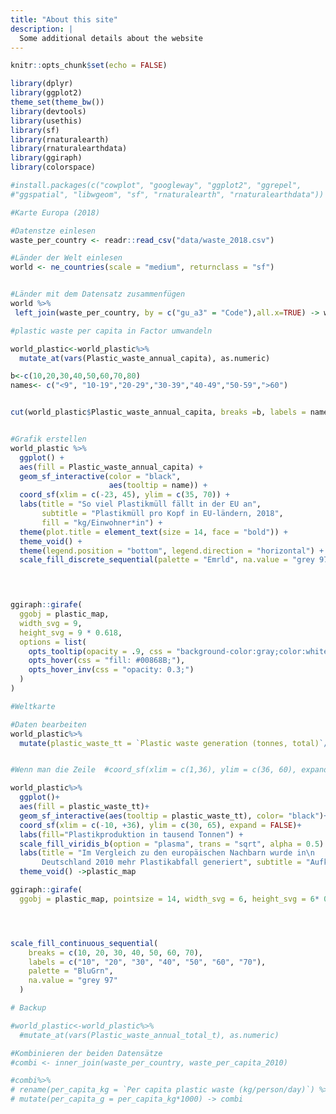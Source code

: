 ```yaml
---
title: "About this site"
description: |
  Some additional details about the website
---
```


```r
knitr::opts_chunk$set(echo = FALSE)

library(dplyr)
library(ggplot2)
theme_set(theme_bw())
library(devtools)
library(usethis)
library(sf)
library(rnaturalearth)
library(rnaturalearthdata)
library(ggiraph)
library(colorspace)

#install.packages(c("cowplot", "googleway", "ggplot2", "ggrepel", 
#"ggspatial", "libwgeom", "sf", "rnaturalearth", "rnaturalearthdata"))
```

```r
#Karte Europa (2018)

#Datenstze einlesen 
waste_per_country <- readr::read_csv("data/waste_2018.csv")

#Länder der Welt einlesen
world <- ne_countries(scale = "medium", returnclass = "sf")


#Länder mit dem Datensatz zusammenfügen 
world %>%
 left_join(waste_per_country, by = c("gu_a3" = "Code"),all.x=TRUE) -> world_plastic

#plastic waste per capita in Factor umwandeln 

world_plastic<-world_plastic%>%
  mutate_at(vars(Plastic_waste_annual_capita), as.numeric)

b<-c(10,20,30,40,50,60,70,80)
names<- c("<9", "10-19","20-29","30-39","40-49","50-59",">60")


cut(world_plastic$Plastic_waste_annual_capita, breaks =b, labels = names) -> world_plastic$Plastic_waste_annual_capita


#Grafik erstellen
world_plastic %>%
  ggplot() +
  aes(fill = Plastic_waste_annual_capita) +
  geom_sf_interactive(color = "black",
                      aes(tooltip = name)) +
  coord_sf(xlim = c(-23, 45), ylim = c(35, 70)) +
  labs(title = "So viel Plastikmüll fällt in der EU an",
       subtitle = "Plastikmüll pro Kopf in EU-ländern, 2018",
       fill = "kg/Einwohner*in") +
  theme(plot.title = element_text(size = 14, face = "bold")) +
  theme_void() +
  theme(legend.position = "bottom", legend.direction = "horizontal") +
  scale_fill_discrete_sequential(palette = "Emrld", na.value = "grey 97", na.translate=FALSE)->plastic_map


 

ggiraph::girafe(
  ggobj = plastic_map,
  width_svg = 9,
  height_svg = 9 * 0.618,
  options = list(
    opts_tooltip(opacity = .9, css = "background-color:gray;color:white;padding:2px;border-radius:2px;"),
    opts_hover(css = "fill: #00868B;"),
    opts_hover_inv(css = "opacity: 0.3;")
  )
)

```



```r
#Weltkarte

#Daten bearbeiten
world_plastic%>%
  mutate(plastic_waste_tt = `Plastic waste generation (tonnes, total)`/ 1000)-> world_plastic


#Wenn man die Zeile  #coord_sf(xlim = c(1,36), ylim = c(36, 60), expand = FALSE)+ rauslöscht, dann ist es rausgezoomt 

world_plastic%>%
  ggplot()+
  aes(fill = plastic_waste_tt)+
  geom_sf_interactive(aes(tooltip = plastic_waste_tt), color= "black")+
  coord_sf(xlim = c(-10, +36), ylim = c(30, 65), expand = FALSE)+
  labs(fill="Plastikproduktion in tausend Tonnen") +
  scale_fill_viridis_b(option = "plasma", trans = "sqrt", alpha = 0.5) +
  labs(title = "Im Vergleich zu den europäischen Nachbarn wurde in\n
       Deutschland 2010 mehr Plastikabfall generiert", subtitle = "Aufkommen des Plastikabfalls pro Land im Jahr 2010")+
  theme_void() ->plastic_map

ggiraph::girafe(
  ggobj = plastic_map, pointsize = 14, width_svg = 6, height_svg = 6* 0.618)




scale_fill_continuous_sequential(
    breaks = c(10, 20, 30, 40, 50, 60, 70),
    labels = c("10", "20", "30", "40", "50", "60", "70"),
    palette = "BluGrn",
    na.value = "grey 97"
  )
```
```r
# Backup 

#world_plastic<-world_plastic%>%
  #mutate_at(vars(Plastic_waste_annual_total_t), as.numeric)

#Kombinieren der beiden Datensätze
#combi <- inner_join(waste_per_country, waste_per_capita_2010)

#combi%>%
# rename(per_capita_kg = `Per capita plastic waste (kg/person/day)`) %>%
# mutate(per_capita_g = per_capita_kg*1000) -> combi

```


